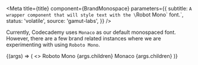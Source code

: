
<Meta
  title={title}
  component={BrandMonospace}
  parameters={{
    subtitle: `A wrapper component that will style text with the \`Robot Mono\`
font.`,
    status: 'volatile',
    source: 'gamut-labs',
  }}
/>

Currently, Codecademy uses `Monaco` as our default monospaced
font. However, there are a few brand related instances where we are experimenting
with using `Roboto Mono`.

<Canvas>
  <Story
    name="BrandMonospace"
    args={{ children: 'The quick brown fox jumps over the lazy dog' }}
  >
    {(args) => (
      <>
        <BrandMonospace>
          <Heading fontSize="xl" as="h1">
            Roboto Mono
          </Heading>
          <Heading fontSize="lg" as="h2">
            {args.children}
          </Heading>
        </BrandMonospace>
        <Heading fontSize="xl" as="h1" className={styles.monacoFont}>
          Monaco
        </Heading>
        <Heading fontSize="lg" as="h2" className={styles.monacoFont}>
          {args.children}
        </Heading>
      </>
    )}
  </Story>
</Canvas>
